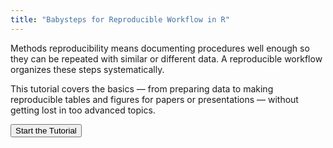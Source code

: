 ```yaml
---
title: "Babysteps for Reproducible Workflow in R"
---
```


Methods reproducibility means documenting procedures well enough so they can be repeated with similar or different data. A reproducible workflow organizes these steps systematically. 

This tutorial covers the basics — from preparing data to making reproducible tables and figures for papers or presentations — without getting lost in too advanced topics.

<div class="d-grid gap-2">
  <a href="babysteps.html" style="text-decoration: none;">
    <button class="btn btn-lg btn-primary" type="button">Start the Tutorial</button>
  </a>
</div>


